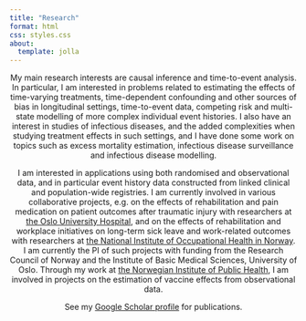 ```yaml
---
title: "Research"
format: html
css: styles.css
about:
  template: jolla
---
```


<center>

My main research interests are causal inference and time-to-event analysis. In particular, I am interested in problems related to estimating the effects of time-varying treatments, time-dependent confounding and other sources of bias in longitudinal settings, time-to-event data, competing risk and multi-state modelling of more complex individual event histories. I also have an interest in studies of infectious diseases, and the added complexities when studying treatment effects in such settings, and I have done some work on topics such as excess mortality estimation, infectious disease surveillance and infectious disease modelling.

I am interested in applications using both randomised and observational data, and in particular event history data constructed from linked clinical and population-wide registries. I am currently involved in various collaborative projects, e.g. on the effects of rehabilitation and pain medication on patient outcomes after traumatic injury with researchers at [the Oslo University Hospital](https://www.ous-research.no/ipot/){target="_blank"}, and on the effects of rehabilitation and workplace initiatives on long-term sick leave and work-related outcomes with researchers at [the National Institute of Occupational Health in Norway](https://stami.no/en/){target="_blank"}. I am currently the PI of such projects with funding from the Research Council of Norway and the Institute of Basic Medical Sciences, University of Oslo. Through my work at [the Norwegian Institute of Public Health](https://www.fhi.no/en/){target="_blank"}, I am involved in projects on the estimation of vaccine effects from observational data.

See my [Google Scholar profile](https://scholar.google.no/citations?hl=en&pli=1&user=GRG21B8AAAAJ){target="_blank"} for publications.
